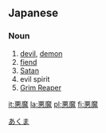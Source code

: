 ==Japanese== 
{{ja-kanjitab|悪|魔}}

===Noun===
{{ja-noun|k|hira=あくま|rom=akuma}}

# [[devil]], [[demon]]
# [[fiend]]
# [[Satan]]
# evil spirit
# [[Grim Reaper]]
[[Category:ja:Religion|あくま]]

[[it:悪魔]]
[[la:悪魔]]
[[pl:悪魔]]
[[fi:悪魔]]